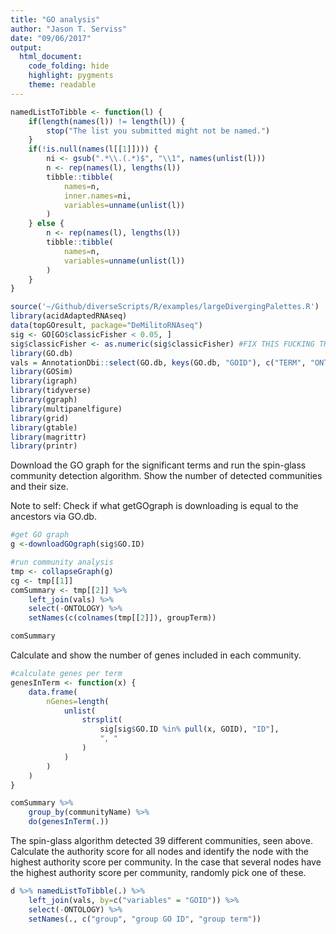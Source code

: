 ```yaml
---
title: "GO analysis"
author: "Jason T. Serviss"
date: "09/06/2017"
output:
  html_document:
    code_folding: hide
    highlight: pygments
    theme: readable
---
```


```r
namedListToTibble <- function(l) {
    if(length(names(l)) != length(l)) {
        stop("The list you submitted might not be named.")
    }
    if(!is.null(names(l[[1]]))) {
        ni <- gsub(".*\\.(.*)$", "\\1", names(unlist(l)))
        n <- rep(names(l), lengths(l))
        tibble::tibble(
            names=n,
            inner.names=ni,
            variables=unname(unlist(l))
        )
    } else {
        n <- rep(names(l), lengths(l))
        tibble::tibble(
            names=n,
            variables=unname(unlist(l))
        )
    }
}
```

```r
source('~/Github/diverseScripts/R/examples/largeDivergingPalettes.R')
library(acidAdaptedRNAseq)
data(topGOresult, package="DeMilitoRNAseq")
sig <- GO[GO$classicFisher < 0.05, ]
sig$classicFisher <- as.numeric(sig$classicFisher) #FIX THIS FUCKING THING
library(GO.db)
vals = AnnotationDbi::select(GO.db, keys(GO.db, "GOID"), c("TERM", "ONTOLOGY"))
library(GOSim)
library(igraph)
library(tidyverse)
library(ggraph)
library(multipanelfigure)
library(grid)
library(gtable)
library(magrittr)
library(printr)
```

Download the GO graph for the significant terms and run the spin-glass community detection algorithm. Show the number of
detected communities and their size.

Note to self: Check if what getGOgraph is downloading is equal to the ancestors via GO.db.
```r
#get GO graph
g <-downloadGOgraph(sig$GO.ID)

#run community analysis
tmp <- collapseGraph(g)
cg <- tmp[[1]]
comSummary <- tmp[[2]] %>%
    left_join(vals) %>%
    select(-ONTOLOGY) %>%
    setNames(c(colnames(tmp[[2]]), groupTerm))

comSummary
```

Calculate and show the number of genes included in each community.
```r
#calculate genes per term
genesInTerm <- function(x) {
    data.frame(
        nGenes=length(
            unlist(
                strsplit(
                    sig[sig$GO.ID %in% pull(x, GOID), "ID"],
                    ", "
                )
            )
        )
    )
}

comSummary %>% 
    group_by(communityName) %>%
    do(genesInTerm(.))
```

The spin-glass algorithm detected 39 different communities, seen above.
Calculate the authority score for all nodes and identify the node with the highest authority score per community.
In the case that several nodes have the highest authority score per community, randomly pick one of these.
```r

d %>% namedListToTibble(.) %>%
    left_join(vals, by=c("variables" = "GOID")) %>%
    select(-ONTOLOGY) %>%
    setNames(., c("group", "group GO ID", "group term"))

```